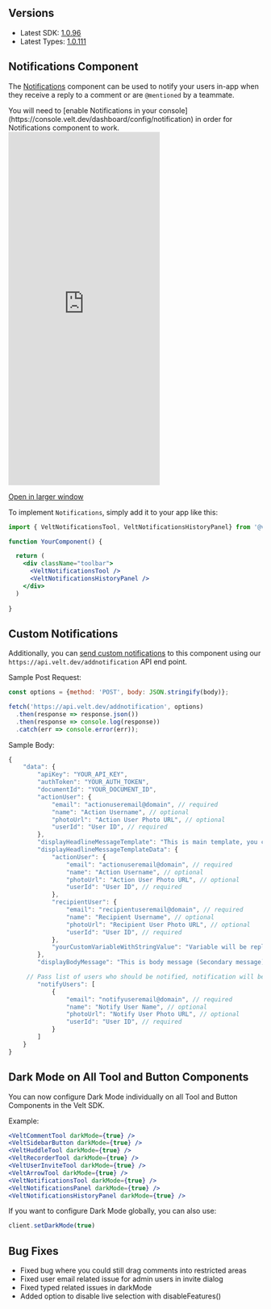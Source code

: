 ## Versions

- Latest SDK: [1.0.96](https://www.npmjs.com/package/@veltdev/react)
- Latest Types: [1.0.111](https://www.npmjs.com/package/@veltdev/types)

## Notifications Component

The [Notifications](/async-collaboration/notifications/setup) component can be used to notify your users in-app when they receive a reply to a comment or are `@mentioned` by a teammate.

<Info>
You will need to [enable Notifications in your console](https://console.velt.dev/dashboard/config/notification) in order for Notifications component to work.
</Info>

<Frame>
<iframe
      src="https://landing-page-demo-velt.vercel.app/?feature=notifications"
      allow="camera; microphone"
      scrolling="no"
      frameBorder="0"
      className="w-full"
      height="700px"
    ></iframe>
</Frame>

[Open in larger window](https://landing-page-demo-velt.vercel.app/?feature=notifications)


To implement `Notifications`, simply add it to your app like this:


```jsx React / Next.js
import { VeltNotificationsTool, VeltNotificationsHistoryPanel} from '@veltdev/react';

function YourComponent() {

  return (
    <div className="toolbar">
      <VeltNotificationsTool />
      <VeltNotificationsHistoryPanel />
    </div>
  )
  
}
```

## Custom Notifications

Additionally, you can [send custom notifications](/async-collaboration/notifications/api-add-notification) to this component using our  `https://api.velt.dev/addnotification` API end point.


Sample Post Request:
```jsx
const options = {method: 'POST', body: JSON.stringify(body)};

fetch('https://api.velt.dev/addnotification', options)
  .then(response => response.json())
  .then(response => console.log(response))
  .catch(err => console.error(err));
```

Sample Body:
```jsx
{
    "data": {
        "apiKey": "YOUR_API_KEY",
        "authToken": "YOUR_AUTH_TOKEN",
        "documentId": "YOUR_DOCUMENT_ID", 
        "actionUser": {
            "email": "actionuseremail@domain", // required
            "name": "Action Username", // optional
            "photoUrl": "Action User Photo URL", // optional
            "userId": "User ID", // required
        },
        "displayHeadlineMessageTemplate": "This is main template, you can pass variables using curly brackets like this: {actionUser}, {recipientUser}, {yourCustomVariableWithStringValue}",
        "displayHeadlineMessageTemplateData": {
            "actionUser": {
                "email": "actionuseremail@domain", // required
                "name": "Action Username", // optional
                "photoUrl": "Action User Photo URL", // optional
                "userId": "User ID", // required
            },
            "recipientUser": {
                "email": "recipientuseremail@domain", // required
                "name": "Recipient Username", // optional
                "photoUrl": "Recipient User Photo URL", // optional
                "userId": "User ID", // required
            },
            "yourCustomVariableWithStringValue": "Variable will be replaced with this text"
        },
        "displayBodyMessage": "This is body message (Secondary message)",

	 // Pass list of users who should be notified, notification will be shown to all the users in all section in notification panel and notification history panel, but it will be shown in 'forYou' section also to notifyUsers.
        "notifyUsers": [
            {
                "email": "notifyuseremail@domain", // required
                "name": "Notify User Name", // optional
                "photoUrl": "Notify User Photo URL", // optional
                "userId": "User ID", // required
            }
        ]
    }
}
```


## Dark Mode on All Tool and Button Components

You can now configure Dark Mode individually on all Tool and Button Components in the Velt SDK.

Example:


```jsx
<VeltCommentTool darkMode={true} />
<VeltSidebarButton darkMode={true} />
<VeltHuddleTool darkMode={true} />
<VeltRecorderTool darkMode={true} />
<VeltUserInviteTool darkMode={true} />
<VeltArrowTool darkMode={true} />
<VeltNotificationsTool darkMode={true} />
<VeltNotificationsPanel darkMode={true} />
<VeltNotificationsHistoryPanel darkMode={true} />
```

If you want to configure Dark Mode globally, you can also use:

```jsx
client.setDarkMode(true)
```


## Bug Fixes

- Fixed bug where you could still drag comments into restricted areas
- Fixed user email related issue for admin users in invite dialog
- Fixed typed related issues in darkMode
- Added option to disable live selection with disableFeatures()

